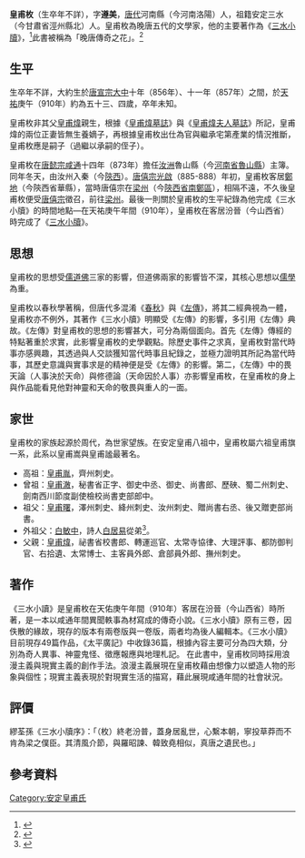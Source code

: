 {{More footnotes needed|time=2020-12-16T01:27:26+00:00}}
'''皇甫枚'''（生卒年不詳），字'''遵美'''，[[唐代|唐代]]河南縣（今河南洛陽）人，祖籍安定三水（今甘肅省涇州縣北）人。皇甫枚為晚唐五代的文學家，他的主要著作為《[[三水小牘|三水小牘]]》，<ref>{{cite book |author1=單飛 |title=皇甫枚《三水小牘》研究 |date=2010-04-07|publisher=復旦大學中國古代文學研究中心 |location=中國上海 |page=1}}</ref>此書被稱為「晚唐傳奇之花」。<ref>{{cite book |author1=陳祖慧 |title=《晚唐傳奇之花—評價皇甫枚的〈三水小牘〉》 |date=1983 |publisher=甘肅人民出版社 |location=中國甘肅}}</ref>

==生平==
生卒年不詳，大約生於[[唐宣宗|唐宣宗]][[大中_(唐朝)|大中]]十年（856年）、十一年（857年）之間，於[[天祐_(唐朝)|天祐]]庚午（910年）約為五十三、四歲，卒年未知。

皇甫枚非其父[[皇甫煒|皇甫煒]]親生，根據《[[皇甫煒墓誌|皇甫煒墓誌]]》與《[[皇甫煒夫人墓誌|皇甫煒夫人墓誌]]》所記，皇甫煒的兩位正妻皆無生養嫡子，再根據皇甫枚出仕為官與繼承宅第產業的情況推斷，皇甫枚應是嗣子（過繼以承嗣的侄子）。

皇甫枚在[[唐懿宗|唐懿宗]][[咸通|咸通]]十四年（873年）擔任[[汝洲|汝洲]]魯山縣（今[[河南省|河南省]][[鲁山县|魯山縣]]）主簿。同年冬天，由汝州入秦（今[[陝西|陝西]]）。[[唐僖宗|唐僖宗]][[光啟|光啟]]（885-888）年初，皇甫枚客居[[鄭地|鄭地]]（今陝西省華縣），當時唐僖宗在[[梁州|梁州]]（今[[陝西省|陝西省]][[南郑区|南鄭區]]），相隔不遠，不久後皇甫枚便受[[唐僖宗|唐僖宗]]徵召，前往[[梁州|梁州]]。最後一則關於皇甫枚的生平紀錄為他完成《三水小牘》的時間地點—在天祐庚午年間（910年），皇甫枚在客居汾晉（今山西省）時完成了《[[三水小牘|三水小牘]]》。
==思想==
皇甫枚的思想受[[儒道佛|儒道佛]]三家的影響，但道佛兩家的影響皆不深，其核心思想以[[儒學|儒學]]為重。

皇甫枚以春秋學著稱，但唐代多混淆《[[春秋_(书)|春秋]]》與《[[左傳|左傳]]》，將其二經典視為一體，皇甫枚亦不例外，其著作《三水小牘》明顯受《左傳》的影響，多引用《左傳》典故。《左傳》對皇甫枚的思想的影響甚大，可分為兩個面向。首先《左傳》傳經的特點著重於求實，此影響皇甫枚的史學觀點。除歷史事件之求真，皇甫枚對當代時事亦感興趣，其透過與人交談獲知當代時事且紀錄之，並極力證明其所記為當代時事，其歷史意識與實事求是的精神便是受《左傳》的影響。第二，《左傳》中的畏天論（人事決於天命）與修德論（天命因於人事）亦影響皇甫枚，在皇甫枚的身上與作品能看見他對神靈和天命的敬畏與重人的一面。

==家世==
皇甫枚的家族起源於周代，為世家望族。在安定皇甫八祖中，皇甫枚屬六祖皇甫旗一系，此系以皇甫嵩與皇甫謐最著名。

* 高祖：[[皇甫胤|皇甫胤]]，齊州刺史。 
* 曾祖：[[皇甫澈|皇甫澈]]，秘書省正字、御史中丞、御史、尚書郎、歷硤、蜀二州刺史、劍南西川節度副使檢校尚書吏部郎中。  
* 祖父：[[皇甫曙|皇甫曙]]，澤州刺史、絳州刺史、汝州刺史、贈尚書右丞、後又贈吏部尚書。 
*外祖父：[[白敏中|白敏中]]，詩人[[白居易|白居易]]從弟<ref>{{Cite journal|title=《三水小牍》作者皇甫枚家世臆测|url=https://kns.cnki.net/kcms/detail/detail.aspx?dbcode=CJFD&dbname=CJFDLAST2017&filename=XCSZ201704020&v=AxLwmvGp0HS6XwadlSDAu4ZEjZAOSxk4Rg5fFoRFU%25mmd2FB%25mmd2BHdChxfGYEdoK%25mmd2FOod3ACt|last=张|first=熊|date=2017|journal=许昌学院学报|issue=04|volume=36|pages=93–96|issn=1671-9824}}</ref>。 
* 父親：[[皇甫煒|皇甫煒]]，祕書省校書郎、轉運巡官、太常寺協律、大理評事、都防御判官、右拾遺、太常博士、主客員外郎、倉部員外郎、撫州刺史。 
==著作==
《三水小讀》是皇甫枚在天佑庚午年間（910年）客居在汾晉（今山西省）時所著，是一本以咸通年間異聞軼事為材寫成的傳奇小說。《三水小牘》原有三卷，因佚散的緣故，現存的版本有兩卷版與一卷版，兩者均為後人編輯本。《三水小牘》目前現存49篇作品，《太平廣記》中收錄36篇，根據內容主要可分為四大類，分別為奇人異事、神靈鬼怪、徵應報應與地理札記。
在此書中，皇甫枚同時採用浪漫主義與現實主義的創作手法。浪漫主義展現在皇甫枚藉由想像力以塑造人物的形象與個性；現實主義表現於對現實生活的描寫，藉此展現咸通年間的社會狀況。

==評價==
繆荃孫《三水小牘序》：「（枚）終老汾普，蓋身居亂世，心繫本朝，寧投草莽而不肯為梁之僕臣。其清風介節，與羅昭諫、韓致堯相似，真唐之遺民也。」

==參考資料==

[[Category:安定皇甫氏|Category:安定皇甫氏]]